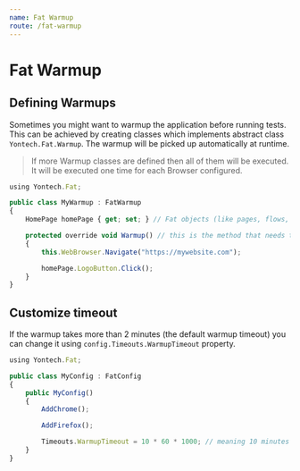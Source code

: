 ```yaml
---
name: Fat Warmup
route: /fat-warmup
---
```


# Fat Warmup

## Defining Warmups

Sometimes you might want to warmup the application before running tests. This can be achieved by creating classes which implements abstract
class `Yontech.Fat.Warmup`. The warmup will be picked up automatically at runtime.

> If more Warmup classes are defined then all of them will be executed. It will be executed one time for each Browser configured.


```typescript
using Yontech.Fat;

public class MyWarmup : FatWarmup
{
    HomePage homePage { get; set; } // Fat objects (like pages, flows, env datas, etc) will be injected

    protected override void Warmup() // this is the method that needs to be implemented
    {
        this.WebBrowser.Navigate("https://mywebsite.com");

        homePage.LogoButton.Click();
    }
}

```

## Customize timeout

If the warmup takes more than 2 minutes (the default warmup timeout) you can change it using `config.Timeouts.WarmupTimeout` property.

```typescript
using Yontech.Fat;

public class MyConfig : FatConfig
{
    public MyConfig()
    {
        AddChrome();

        AddFirefox();

        Timeouts.WarmupTimeout = 10 * 60 * 1000; // meaning 10 minutes
    }
}
```
